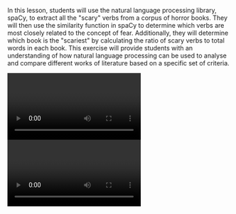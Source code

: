 In this lesson, students will use the natural language processing library, spaCy, to extract all the "scary" verbs from a corpus of horror books. They will then use the similarity function in spaCy to determine which verbs are most closely related to the concept of fear. Additionally, they will determine which book is the "scariest" by calculating the ratio of scary verbs to total words in each book. This exercise will provide students with an understanding of how natural language processing can be used to analyse and compare different works of literature based on a specific set of criteria.

<Video provider="youtube" id="QvlACDwc4Jg">
  Digging for Gold IV: Word Embeddings pt 1
</Video>

<Video provider="youtube" id="Omu55ckrtlE">
  Digging for Gold IV: Word Embeddings pt 2
</Video>

<Speakers>
  <Speaker speaker="ros-salvador" />
</Speakers>
